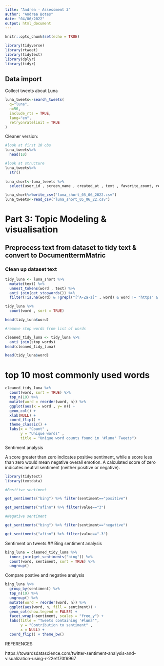 ```yaml
---
title: "Andrea - Assessment 3"
author: "Andrea Botes"
date: "04/06/2022"
output: html_document
---
```


```r
knitr::opts_chunk$set(echo = TRUE)

library(tidyverse)
library(rtweet)
library(tidytext)
library(dplyr)
library(tidyr)
```

## Data import

Collect tweets about Luna

```r

luna_tweets<-search_tweets(
  q="luna",
  n=50,
  include_rts = TRUE,
  lang="en",
  retryonratelimit = TRUE
)

```

Cleaner version:

```r
#look at first 10 obs
luna_tweets%>%
  head(10)

#look at structure
luna_tweets%>%
  str()
  
luna_short<-luna_tweets %>%
  select(user_id , screen_name , created_at , text , favorite_count, retweet_count, urls_expanded_url, hashtags, mentions_screen_name, location)

luna_short%>%write_csv("luna_short_05_06_2022.csv")
luna_tweets<-read_csv("luna_short_05_06_22.csv")
```

# Part 3: Topic Modeling & visualisation
  
## Preprocess text from dataset to tidy text & convert to DocumenttermMatric

### Clean up dataset text

```r
tidy_luna <- luna_short %>%
  mutate(text) %>%
  unnest_tokens(word , text) %>%
  anti_join(get_stopwords()) %>%
  filter(!is.na(word) & !grepl("[^A-Za-z]" , word) & word != "https" & word !="na")

tidy_luna %>%
  count(word , sort = TRUE)

```


```r
head(tidy_luna$word)

#remove stop words from list of words

cleaned_tidy_luna <- tidy_luna %>%
  anti_join(stop_words)
head(cleaned_tidy_luna)

head(tidy_luna$word)

```

# top 10 most commonly used words

```r
cleaned_tidy_luna %>%
  count(word, sort = TRUE) %>%
  top_n(10) %>%
  mutate(word = reorder(word, n)) %>%
  ggplot(aes(x = word , y= n)) +
  geom_col() +
  xlab(NULL) +
  coord_flip() +
  theme_classic() +
  labs(x = "Count" , 
       y = "Unique words" , 
       title = "Unique word counts found in '#luna' Tweets")

```

Sentiment analysis

A score greater than zero indicates positive sentiment, while a score less than zero would mean negative overall emotion. A calculated score of zero indicates neutral sentiment (neither positive or negative).

```r
library(tidytext)
library(textdata)

#Positive sentiment

get_sentiments("bing") %>% filter(sentiment=="positive")

get_sentiments("afinn") %>% filter(value=="3")

```



```r
#Negative sentiment

get_sentiments("bing") %>% filter(sentiment=="negative")

get_sentiments("afinn") %>% filter(value=="-3")


```

Sentiment on tweets
## Bing sentiment analysis

```r
bing_luna = cleaned_tidy_luna %>%
  inner_join(get_sentiments("bing")) %>%
  count(word, sentiment, sort = TRUE) %>%
  ungroup()
```

Compare postive and negative analysis
```r
bing_luna %>%
  group_by(sentiment) %>%
  top_n(10) %>%
  ungroup() %>%
  mutate(word = reorder(word, n)) %>%
  ggplot(aes(word, n, fill = sentiment)) + 
  geom_col(show.legend = FALSE) +
  facet_wrap(~sentiment, scales = "free_y") +
  labs(title = "Tweets containing '#luna'", 
       y = "Contribution to sentiment" , 
       x = NULL) +
  coord_flip() + theme_bw()
```


REFERENCES

https://towardsdatascience.com/twitter-sentiment-analysis-and-visualization-using-r-22e1f70f6967
